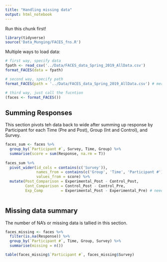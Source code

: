 ```yaml
---
title: "Handling missing data"
output: html_notebook
---
```


Run this chunk first!
```r
library(tidyverse)
source('Data_Munging/FACES_fns.R')
```
 
Multiple ways to load data:

```r
# first way, specify data
fpath <- read_csv('../Data/FACES_data_Spring_2019_AllData.csv')
format_FACES(data = fpath)

# second way, specify path
format_FACES(path = '../Data/FACES_data_Spring_2019_AllData.csv') # merged cells?

# third way, just call the fucntion
(faces <- format_FACES())
```
 
## Summing Responses 
This section pivots teh data back to wide after summing up response by Participant for each Time (Pre and Post), Group (Int and Control), and Survey.  
 
```r
faces_sum <- faces %>%
  group_by(`Participant #`, Survey, Time, Group) %>%
  summarise(score = sum(Response, na.rm = T))
  
faces_sum %>% 
  pivot_wider(id_cols = contains(c('Survey')), 
              names_from = contains(c('Group', 'Time', 'Participant #')),
              values_from = score) %>%
  mutate(Post_Comparison = Experimental_Post - Control_Post,
         Cont_Comparison = Control_Post - Control_Pre,
         Exp_Comp        = Experimental_Post - Experimental_Pre) # needs an additional pivot now.
  
```
 
## Missing data summary
The number of NA's or missing data is tallied in this section.

```r
faces_missing <- faces %>%
  filter(is.na(Response)) %>% 
  group_by(`Participant #`, Time, Group, Survey) %>%
  summarise(missing = n())
```
 
 
 
```r
table(faces_missing$`Participant #`, faces_missing$Survey)
```
 
 